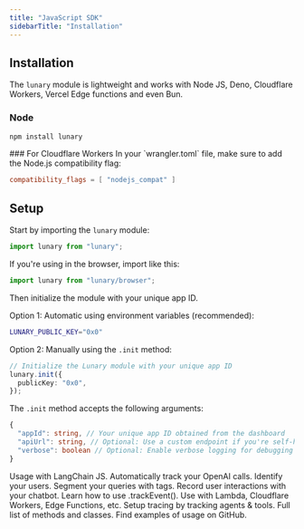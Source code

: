 ```yaml
---
title: "JavaScript SDK"
sidebarTitle: "Installation"
---
```


## Installation

The `lunary` module is lightweight and works with Node JS, Deno, Cloudflare Workers, Vercel Edge functions and even Bun.

### Node

```bash
npm install lunary
```

<Warning>
### For Cloudflare Workers
In your `wrangler.toml` file, make sure to add the Node.js compatibility flag:

```toml
compatibility_flags = [ "nodejs_compat" ]
```

</Warning>

## Setup

Start by importing the `lunary` module:

```js
import lunary from "lunary";
```

If you're using in the browser, import like this:

```js
import lunary from "lunary/browser";
```

Then initialize the module with your unique app ID.

Option 1: Automatic using environment variables (recommended):

```bash
LUNARY_PUBLIC_KEY="0x0"
```

Option 2: Manually using the `.init` method:

```ts
// Initialize the Lunary module with your unique app ID
lunary.init({
  publicKey: "0x0",
});
```

The `.init` method accepts the following arguments:

```ts
{
  "appId": string, // Your unique app ID obtained from the dashboard
  "apiUrl": string, // Optional: Use a custom endpoint if you're self-hosting (you can also set LUNARY_API_URL)
  "verbose": boolean // Optional: Enable verbose logging for debugging
}
```

<CardGroup cols={2}>
  <Card title="LangChain" icon="box" href="/docs/integrations/langchain">
    Usage with LangChain JS.
  </Card>
  <Card
    title="OpenAI"
    icon="microchip-ai"
    href="/docs/integrations/javascript/openai"
  >
    Automatically track your OpenAI calls.
  </Card>
  <Card title="User Tracking" icon="users" href="/docs/features/users">
    Identify your users.
  </Card>
  <Card title="Tagging" icon="tags" href="/docs/features/tags">
    Segment your queries with tags.
  </Card>
  <Card title="Chats" icon="messages" href="/docs/features/conversations">
    Record user interactions with your chatbot.
  </Card>
  <Card
    title="Manual Integration"
    icon="code"
    href="/docs/integrations/javascript/manual"
  >
    Learn how to use .trackEvent().
  </Card>
  <Card
    title="Serverless"
    icon="lambda"
    href="/docs/integrations/javascript/serverless"
  >
    Use with Lambda, Cloudflare Workers, Edge Functions, etc.
  </Card>
  <Card title="Agents & Tools" icon="robot" href="/docs/features/observability">
    Setup tracing by tracking agents & tools.
  </Card>
  <Card
    title="API Reference"
    icon="terminal"
    href="/api-reference/introduction"
  >
    Full list of methods and classes.
  </Card>
  <Card
    title="Examples"
    icon="github"
    href="https://github.com/lunary-ai/lunary-js/tree/main/examples"
  >
    Find examples of usage on GitHub.
  </Card>
</CardGroup>
